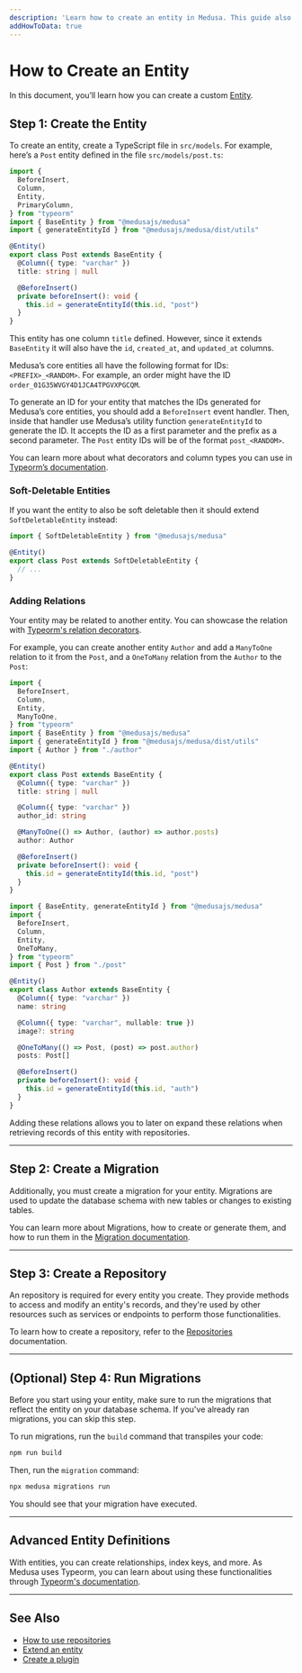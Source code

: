 ```yaml
---
description: 'Learn how to create an entity in Medusa. This guide also explains how to create a repository and access and delete the entity.'
addHowToData: true
---
```



# How to Create an Entity

In this document, you’ll learn how you can create a custom [Entity](./overview.mdx).

## Step 1: Create the Entity

To create an entity, create a TypeScript file in `src/models`. For example, here’s a `Post` entity defined in the file `src/models/post.ts`:

```ts title=src/models/post.ts
import { 
  BeforeInsert, 
  Column, 
  Entity, 
  PrimaryColumn,
} from "typeorm"
import { BaseEntity } from "@medusajs/medusa"
import { generateEntityId } from "@medusajs/medusa/dist/utils"

@Entity()
export class Post extends BaseEntity {
  @Column({ type: "varchar" })
  title: string | null

  @BeforeInsert()
  private beforeInsert(): void {
    this.id = generateEntityId(this.id, "post")
  }
}
```

This entity has one column `title` defined. However, since it extends `BaseEntity` it will also have the `id`, `created_at`, and `updated_at` columns.

Medusa’s core entities all have the following format for IDs: `<PREFIX>_<RANDOM>`. For example, an order might have the ID `order_01G35WVGY4D1JCA4TPGVXPGCQM`.

To generate an ID for your entity that matches the IDs generated for Medusa’s core entities, you should add a `BeforeInsert` event handler. Then, inside that handler use Medusa’s utility function `generateEntityId` to generate the ID. It accepts the ID as a first parameter and the prefix as a second parameter. The `Post` entity IDs will be of the format `post_<RANDOM>`.

You can learn more about what decorators and column types you can use in [Typeorm’s documentation](https://typeorm.io/entities).

### Soft-Deletable Entities

If you want the entity to also be soft deletable then it should extend `SoftDeletableEntity` instead:

```ts
import { SoftDeletableEntity } from "@medusajs/medusa"

@Entity()
export class Post extends SoftDeletableEntity {
  // ...
}
```

### Adding Relations

Your entity may be related to another entity. You can showcase the relation with [Typeorm's relation decorators](https://typeorm.io/relations).

For example, you can create another entity `Author` and add a `ManyToOne` relation to it from the `Post`, and a `OneToMany` relation from the `Author` to the `Post`:

<Tabs groupId="files" isCodeTabs={true}>
<TabItem value="post" label="src/models/post.ts" default>

```ts
import { 
  BeforeInsert, 
  Column, 
  Entity,
  ManyToOne, 
} from "typeorm"
import { BaseEntity } from "@medusajs/medusa"
import { generateEntityId } from "@medusajs/medusa/dist/utils"
import { Author } from "./author"

@Entity()
export class Post extends BaseEntity {
  @Column({ type: "varchar" })
  title: string | null

  @Column({ type: "varchar" })
  author_id: string

  @ManyToOne(() => Author, (author) => author.posts)
  author: Author

  @BeforeInsert()
  private beforeInsert(): void {
    this.id = generateEntityId(this.id, "post")
  }
}
```

</TabItem>
<TabItem value="author" label="src/services/author.ts">

```ts
import { BaseEntity, generateEntityId } from "@medusajs/medusa"
import { 
  BeforeInsert,
  Column,
  Entity,
  OneToMany,
} from "typeorm"
import { Post } from "./post"

@Entity()
export class Author extends BaseEntity {
  @Column({ type: "varchar" })
  name: string

  @Column({ type: "varchar", nullable: true })
  image?: string

  @OneToMany(() => Post, (post) => post.author)
  posts: Post[]

  @BeforeInsert()
  private beforeInsert(): void {
    this.id = generateEntityId(this.id, "auth")
  }
}
```

</TabItem>
</Tabs>

Adding these relations allows you to later on expand these relations when retrieving records of this entity with repositories.

---

## Step 2: Create a Migration

Additionally, you must create a migration for your entity. Migrations are used to update the database schema with new tables or changes to existing tables.

You can learn more about Migrations, how to create or generate them, and how to run them in the [Migration documentation](./migrations/create.md).

---

## Step 3: Create a Repository

An repository is required for every entity you create. They provide methods to access and modify an entity's records, and they're used by other resources such as services or endpoints to perform those functionalities.

To learn how to create a repository, refer to the [Repositories](./repositories.md) documentation.

---

## (Optional) Step 4: Run Migrations

Before you start using your entity, make sure to run the migrations that reflect the entity on your database schema. If you've already ran migrations, you can skip this step.

To run migrations, run the `build` command that transpiles your code:

```bash npm2yarn
npm run build
```

Then, run the `migration` command:

```bash
npx medusa migrations run
```

You should see that your migration have executed.

---

## Advanced Entity Definitions

With entities, you can create relationships, index keys, and more. As Medusa uses Typeorm, you can learn about using these functionalities through [Typeorm's documentation](https://typeorm.io/entities).

---

## See Also

- [How to use repositories](./repositories.md)
- [Extend an entity](./extend-entity.md)
- [Create a plugin](../plugins/create.mdx)
